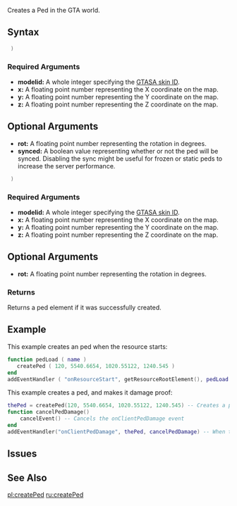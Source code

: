  
{{Server client function}}
Creates a Ped in the GTA world.

==Syntax==
<section name="Server" class="server" show="true"> 
<syntaxhighlight lang="lua"> )</syntaxhighlight> 

===Required Arguments=== 
*'''modelid:''' A whole integer specifying the [[/Character_Skins.md|GTASA skin ID]].
*'''x:''' A floating point number representing the X coordinate on the map.
*'''y:''' A floating point number representing the Y coordinate on the map.
*'''z:''' A floating point number representing the Z coordinate on the map.

==Optional Arguments==
{{OptionalArg}}
*'''rot:''' A floating point number representing the rotation in degrees. 
*'''synced:''' A boolean value representing whether or not the ped will be synced. Disabling the sync might be useful for frozen or static peds to increase the server performance.
</section>
<section name="Client" class="client" show="true">
<syntaxhighlight lang="lua"> )</syntaxhighlight> 

===Required Arguments=== 
*'''modelid:''' A whole integer specifying the [[/Character_Skins.md|GTASA skin ID]].
*'''x:''' A floating point number representing the X coordinate on the map.
*'''y:''' A floating point number representing the Y coordinate on the map.
*'''z:''' A floating point number representing the Z coordinate on the map.

==Optional Arguments==
{{OptionalArg}}
*'''rot:''' A floating point number representing the rotation in degrees. 
</section>

===Returns===
Returns a ped element if it was successfully created.

==Example== 

<section name="Server" class="server" show="true">
This example creates an ped when the resource starts:
<syntaxhighlight lang="lua">
function pedLoad ( name )
   createPed ( 120, 5540.6654, 1020.55122, 1240.545 )
end
addEventHandler ( "onResourceStart", getResourceRootElement(), pedLoad )
</syntaxhighlight>
</section>

<section name="Client" class="client" show="true">
This example creates a ped, and makes it damage proof:
<syntaxhighlight lang="lua">
thePed = createPed(120, 5540.6654, 1020.55122, 1240.545) -- Creates a ped
function cancelPedDamage()
	cancelEvent() -- Cancels the onClientPedDamage event
end
addEventHandler("onClientPedDamage", thePed, cancelPedDamage) -- When thePed is damaged, cancelPedDamage is called
</syntaxhighlight>
</section>

==Issues==
{{Issues|
{{Issue|7371|Network troubled players can ruin ped sync}}
{{Issue|5113|setPedControlState doesn't work on the control "enter_exit"}}
{{Issue|6287|Sync distance of unoccupied vehicles and peds should match stream distance}}
{{Issue|8790|Using setElementHealth on a dead ped makes it invincible}}
{{Issue|5725|Ped fireing Projectiles doesn't work}}
{{Issue|4921|Improve ped synchronization}}
{{Issue|5840|ped position not synced to server after falling through the ground}}
{{Issue|6682|Server doesnt update ped position after warping it to vehicle}}
{{Issue|6506|Ped animation is only visible if it was set while player was in stream distance from source ped}}
{{Issue|4596|Serverside peds have their animations not applied for joining players}}
{{Issue|4504|Peds shooting incorrectly}}
{{Issue|4008|Can't use giveWeapon() directly after createPed()}}
}}


==See Also==
{{Ped functions}}
[[/pl:createPed.md|pl:createPed]]
[[/ru:createPed.md|ru:createPed]]